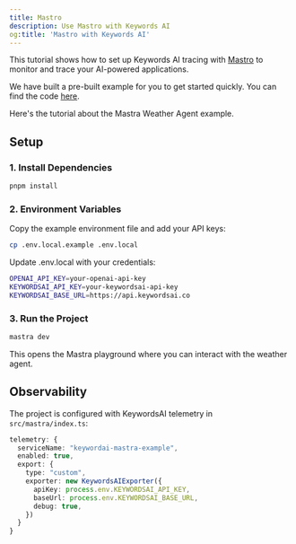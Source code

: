 ```yaml
---
title: Mastro
description: Use Mastro with Keywords AI
og:title: 'Mastro with Keywords AI'
---
```


This tutorial shows how to set up Keywords AI tracing with [Mastro](https://mastro.dev/) to monitor and trace your AI-powered applications.

We have built a pre-built example for you to get started quickly. You can find the code [here](https://github.com/Keywords-AI/keywordsai-example-projects/tree/main/mastra-ai-weather-agent).

Here's the tutorial about the Mastra Weather Agent example.

## Setup

### 1. Install Dependencies
```bash
pnpm install
```

### 2. Environment Variables

Copy the example environment file and add your API keys:

```bash
cp .env.local.example .env.local
```

Update .env.local with your credentials:
```bash .env.local
OPENAI_API_KEY=your-openai-api-key
KEYWORDSAI_API_KEY=your-keywordsai-api-key
KEYWORDSAI_BASE_URL=https://api.keywordsai.co
```

### 3. Run the Project

```bash
mastra dev
```
This opens the Mastra playground where you can interact with the weather agent.

## Observability
The project is configured with KeywordsAI telemetry in `src/mastra/index.ts`:

```typescript
telemetry: {
  serviceName: "keywordai-mastra-example",
  enabled: true,
  export: {
    type: "custom",
    exporter: new KeywordsAIExporter({
      apiKey: process.env.KEYWORDSAI_API_KEY,
      baseUrl: process.env.KEYWORDSAI_BASE_URL,
      debug: true,
    })
  }
}
```
